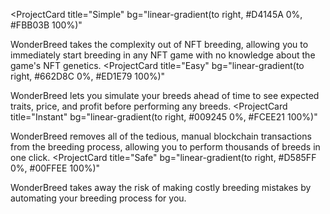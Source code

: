 <ProjectCard
  title="Simple"
  bg="linear-gradient(to right, #D4145A 0%, #FBB03B 100%)"
>
  WonderBreed takes the complexity out of NFT breeding, allowing you to immediately start breeding in any NFT game with no knowledge about the game's NFT genetics.
</ProjectCard>
<ProjectCard
  title="Easy"
  bg="linear-gradient(to right, #662D8C 0%, #ED1E79 100%)"
>
  WonderBreed lets you simulate your breeds ahead of time to see expected traits, price, and profit before performing any breeds.
</ProjectCard>
<ProjectCard
  title="Instant"
  bg="linear-gradient(to right, #009245 0%, #FCEE21 100%)"
>
  WonderBreed removes all of the tedious, manual blockchain transactions from the breeding process, allowing you to perform thousands of breeds in one click.
</ProjectCard>
<ProjectCard
  title="Safe"
  bg="linear-gradient(to right, #D585FF 0%, #00FFEE 100%)"
>
  WonderBreed takes away the risk of making costly breeding mistakes by automating your breeding process for you.
</ProjectCard>
